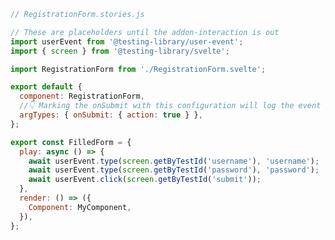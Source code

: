 ```js
// RegistrationForm.stories.js

// These are placeholders until the addon-interaction is out
import userEvent from '@testing-library/user-event';
import { screen } from '@testing-library/svelte';

import RegistrationForm from './RegistrationForm.svelte';

export default {
  component: RegistrationForm,
  //👇 Marking the onSubmit with this configuration will log the event in the Actions panel
  argTypes: { onSubmit: { action: true } },
};

export const FilledForm = {
  play: async () => {
    await userEvent.type(screen.getByTestId('username'), 'username');
    await userEvent.type(screen.getByTestId('password'), 'password');
    await userEvent.click(screen.getByTestId('submit'));
  },
  render: () => ({
    Component: MyComponent,
  }),
};
```